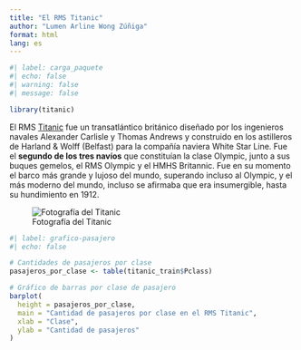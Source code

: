 ---
title: "El RMS Titanic"
author: "Lumen Arline Wong Zúñiga"
format: html
lang: es
---

```{r}
#| label: carga_paquete
#| echo: false
#| warning: false
#| message: false 

library(titanic)
```


El RMS [Titanic](https://es.wikipedia.org/wiki/RMS_Titanic) fue un transatlántico británico diseñado por los ingenieros navales Alexander Carlisle y Thomas Andrews y construido en los astilleros de Harland & Wolff (Belfast) para la compañía naviera White Star Line. Fue el **segundo de los tres navíos** que constituían la clase Olympic, junto a sus buques gemelos, el RMS Olympic y el HMHS Britannic. Fue en su momento el barco más grande y lujoso del mundo, superando incluso al Olympic, y el más moderno del mundo, incluso se afirmaba que era insumergible, hasta su hundimiento en 1912.

![Fotografía del Titanic](RMS_Titanic_3.jpg)

```{r}
#| label: grafico-pasajero
#| echo: false

# Cantidades de pasajeros por clase
pasajeros_por_clase <- table(titanic_train$Pclass)

# Gráfico de barras por clase de pasajero
barplot(
  height = pasajeros_por_clase,
  main = "Cantidad de pasajeros por clase en el RMS Titanic",
  xlab = "Clase",
  ylab = "Cantidad de pasajeros"  
)
```

